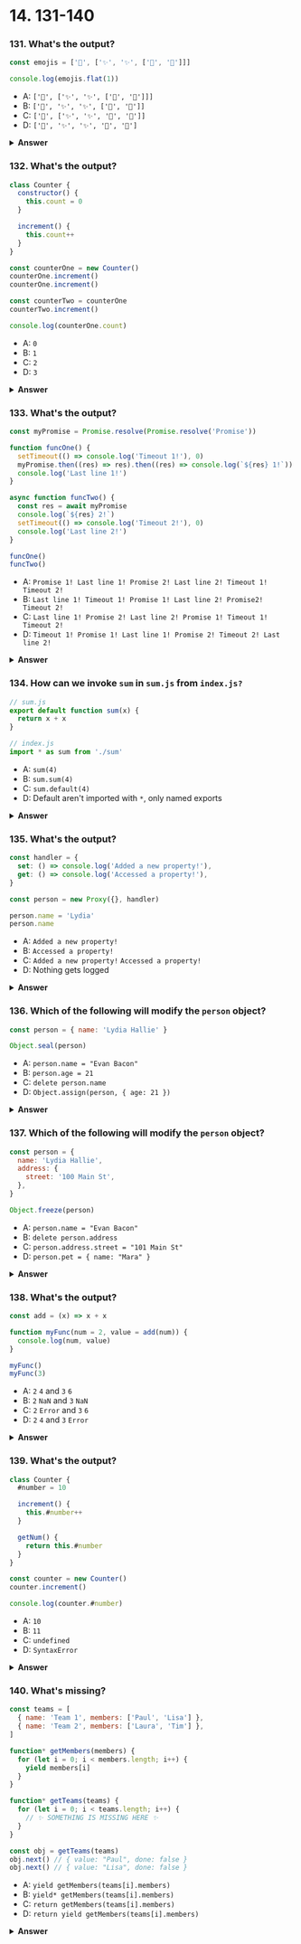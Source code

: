 
# 14. 131-140

### 131. What's the output?

```javascript
const emojis = ['🥑', ['✨', '✨', ['🍕', '🍕']]]

console.log(emojis.flat(1))
```

- A: `['🥑', ['✨', '✨', ['🍕', '🍕']]]`
- B: `['🥑', '✨', '✨', ['🍕', '🍕']]`
- C: `['🥑', ['✨', '✨', '🍕', '🍕']]`
- D: `['🥑', '✨', '✨', '🍕', '🍕']`

<details>
<summary>
<b>Answer</b>
</summary>
<p>

#### Answer: B

With the `flat` method, we can create a new, flattened array. The depth of the flattened array depends on the value that we pass. In this case, we passed the value `1` (which we didn't have to, that's the default value), meaning that only the arrays on the first depth will be concatenated. `['🥑']` and `['✨', '✨', ['🍕', '🍕']]` in this case. Concatenating these two arrays results in `['🥑', '✨', '✨', ['🍕', '🍕']]`.

</p>
</details>

### 132. What's the output?

```javascript
class Counter {
  constructor() {
    this.count = 0
  }

  increment() {
    this.count++
  }
}

const counterOne = new Counter()
counterOne.increment()
counterOne.increment()

const counterTwo = counterOne
counterTwo.increment()

console.log(counterOne.count)
```

- A: `0`
- B: `1`
- C: `2`
- D: `3`

<details>
<summary>
<b>Answer</b>
</summary>
<p>

#### Answer: D

`counterOne` is an instance of the `Counter` class. The counter class contains a `count` property on its constructor, and an `increment` method. First, we invoked the `increment` method twice by calling `counterOne.increment()`. Currently, `counterOne.count` is `2`.

<img src="https://i.imgur.com/KxLlTm9.png" width="400" />

Then, we create a new variable `counterTwo`, and set it equal to `counterOne`. Since objects interact by reference, we're just creating a new reference to the same spot in memory that `counterOne` points to. Since it has the same spot in memory, any changes made to the object that `counterTwo` has a reference to, also apply to `counterOne`. Currently, `counterTwo.count` is `2`.

We invoke `counterTwo.increment()`, which sets `count` to `3`. Then, we log the count on `counterOne`, which logs `3`.

<img src="https://i.imgur.com/BNBHXmc.png" width="400" />

</p>
</details>

### 133. What's the output?

```javascript
const myPromise = Promise.resolve(Promise.resolve('Promise'))

function funcOne() {
  setTimeout(() => console.log('Timeout 1!'), 0)
  myPromise.then((res) => res).then((res) => console.log(`${res} 1!`))
  console.log('Last line 1!')
}

async function funcTwo() {
  const res = await myPromise
  console.log(`${res} 2!`)
  setTimeout(() => console.log('Timeout 2!'), 0)
  console.log('Last line 2!')
}

funcOne()
funcTwo()
```

- A: `Promise 1! Last line 1! Promise 2! Last line 2! Timeout 1! Timeout 2!`
- B: `Last line 1! Timeout 1! Promise 1! Last line 2! Promise2! Timeout 2! `
- C: `Last line 1! Promise 2! Last line 2! Promise 1! Timeout 1! Timeout 2!`
- D: `Timeout 1! Promise 1! Last line 1! Promise 2! Timeout 2! Last line 2!`

<details>
<summary>
<b>Answer</b>
</summary>
<p>

#### Answer: C

First, we invoke `funcOne`. On the first line of `funcOne`, we call the _asynchronous_ `setTimeout` function, from which the callback is sent to the Web API. (see my article on the event loop <a href="https://dev.to/lydiahallie/javascript-visualized-event-loop-3dif" >here</a>.)

Then we call the `myPromise` promise, which is an _asynchronous_ operation.

Both the promise and the timeout are asynchronous operations, the function keeps on running while it's busy completing the promise and handling the `setTimeout` callback. This means that `Last line 1!` gets logged first, since this is not an asynchonous operation.

Since the callstack is not empty yet, the `setTimeout` function and promise in `funcOne` cannot get added to the callstack yet.

In `funcTwo`, the variable `res` gets `Promise` because `Promise.resolve(Promise.resolve('Promise'))` is equivalent to `Promise.resolve('Promise')` since resolving a promise just resolves it's value. The `await` in this line stops the execution of the function until it receives the resolution of the promise and then keeps on running synchronously until completion, so `Promise 2!` and then `Last line 2!` are logged and the `setTimeout` is sent to the Web API.

Then the call stack is empty. Promises are _microtasks_ so they are resolved first when the call stack is empty so `Promise 1!` gets to be logged.

Now, since `funcTwo` popped off the call stack, the call stack is empty. The callbacks waiting in the queue (`() => console.log("Timeout 1!")` from `funcOne`, and `() => console.log("Timeout 2!")` from `funcTwo`) get added to the call stack one by one. The first callback logs `Timeout 1!`, and gets popped off the stack. Then, the second callback logs `Timeout 2!`, and gets popped off the stack.

</p>
</details>

### 134. How can we invoke `sum` in `sum.js` from `index.js?`

```javascript
// sum.js
export default function sum(x) {
  return x + x
}

// index.js
import * as sum from './sum'
```

- A: `sum(4)`
- B: `sum.sum(4)`
- C: `sum.default(4)`
- D: Default aren't imported with `*`, only named exports

<details>
<summary>
<b>Answer</b>
</summary>
<p>

#### Answer: C

With the asterisk `*`, we import all exported values from that file, both default and named. If we had the following file:

```javascript
// info.js
export const name = 'Lydia'
export const age = 21
export default 'I love JavaScript'

// index.js
import * as info from './info'
console.log(info)
```

The following would get logged:

```javascript
{
  default: "I love JavaScript",
  name: "Lydia",
  age: 21
}
```

For the `sum` example, it means that the imported value `sum` looks like this:

```javascript
{ default: function sum(x) { return x + x } }
```

We can invoke this function, by calling `sum.default`

</p>
</details>

### 135. What's the output?

```javascript
const handler = {
  set: () => console.log('Added a new property!'),
  get: () => console.log('Accessed a property!'),
}

const person = new Proxy({}, handler)

person.name = 'Lydia'
person.name
```

- A: `Added a new property!`
- B: `Accessed a property!`
- C: `Added a new property!` `Accessed a property!`
- D: Nothing gets logged

<details>
<summary>
<b>Answer</b>
</summary>
<p>

#### Answer: C

With a Proxy object, we can add custom behavior to an object that we pass to it as the second argument. In this case, we pass the `handler` object which contained two properties: `set` and `get`. `set` gets invoked whenever we _set_ property values, `get` gets invoked whenever we _get_ (access) property values.

The first argument is an empty object `{}`, which is the value of `person`. To this object, the custom behavior specified in the `handler` object gets added. If we add a property to the `person` object, `set` will get invoked. If we access a property on the `person` object, `get` gets invoked.

First, we added a new property `name` to the proxy object (`person.name = "Lydia"`). `set` gets invoked, and logs `"Added a new property!"`.

Then, we access a property value on the proxy object, the `get` property on the handler object got invoked. `"Accessed a property!"` gets logged.

</p>
</details>

### 136. Which of the following will modify the `person` object?

```javascript
const person = { name: 'Lydia Hallie' }

Object.seal(person)
```

- A: `person.name = "Evan Bacon"`
- B: `person.age = 21`
- C: `delete person.name`
- D: `Object.assign(person, { age: 21 })`

<details>
<summary>
<b>Answer</b>
</summary>
<p>

#### Answer: A

With `Object.seal` we can prevent new properties from being _added_, or existing properties to be _removed_.

However, you can still modify the value of existing properties.

</p>
</details>

### 137. Which of the following will modify the `person` object?

```javascript
const person = {
  name: 'Lydia Hallie',
  address: {
    street: '100 Main St',
  },
}

Object.freeze(person)
```

- A: `person.name = "Evan Bacon"`
- B: `delete person.address`
- C: `person.address.street = "101 Main St"`
- D: `person.pet = { name: "Mara" }`

<details>
<summary>
<b>Answer</b>
</summary>
<p>

#### Answer: C

The `Object.freeze` method _freezes_ an object. No properties can be added, modified, or removed.

However, it only _shallowly_ freezes the object, meaning that only _direct_ properties on the object are frozen. If the property is another object, like `address` in this case, the properties on that object aren't frozen, and can be modified.

</p>
</details>

### 138. What's the output?

```javascript
const add = (x) => x + x

function myFunc(num = 2, value = add(num)) {
  console.log(num, value)
}

myFunc()
myFunc(3)
```

- A: `2` `4` and `3` `6`
- B: `2` `NaN` and `3` `NaN`
- C: `2` `Error` and `3` `6`
- D: `2` `4` and `3` `Error`

<details>
<summary>
<b>Answer</b>
</summary>
<p>

#### Answer: A

First, we invoked `myFunc()` without passing any arguments. Since we didn't pass arguments, `num` and `value` got their default values: num is `2`, and `value` the returned value of the function `add`. To the `add` function, we pass `num` as an argument, which had the value of `2`. `add` returns `4`, which is the value of `value`.

Then, we invoked `myFunc(3)` and passed the value `3` as the value for the argument `num`. We didn't pass an argument for `value`. Since we didn't pass a value for the `value` argument, it got the default value: the returned value of the `add` function. To `add`, we pass `num`, which has the value of `3`. `add` returns `6`, which is the value of `value`.

</p>
</details>

### 139. What's the output?

```javascript
class Counter {
  #number = 10

  increment() {
    this.#number++
  }

  getNum() {
    return this.#number
  }
}

const counter = new Counter()
counter.increment()

console.log(counter.#number)
```

- A: `10`
- B: `11`
- C: `undefined`
- D: `SyntaxError`

<details>
<summary>
<b>Answer</b>
</summary>
<p>

#### Answer: D

In ES2020, we can add private variables in classes by using the `#`. We cannot access these variables outside of the class. When we try to log `counter.#number`, a SyntaxError gets thrown: we cannot acccess it outside the `Counter` class!

</p>
</details>

### 140. What's missing?

```javascript
const teams = [
  { name: 'Team 1', members: ['Paul', 'Lisa'] },
  { name: 'Team 2', members: ['Laura', 'Tim'] },
]

function* getMembers(members) {
  for (let i = 0; i < members.length; i++) {
    yield members[i]
  }
}

function* getTeams(teams) {
  for (let i = 0; i < teams.length; i++) {
    // ✨ SOMETHING IS MISSING HERE ✨
  }
}

const obj = getTeams(teams)
obj.next() // { value: "Paul", done: false }
obj.next() // { value: "Lisa", done: false }
```

- A: `yield getMembers(teams[i].members)`
- B: `yield* getMembers(teams[i].members)`
- C: `return getMembers(teams[i].members)`
- D: `return yield getMembers(teams[i].members)`

<details>
<summary>
<b>Answer</b>
</summary>
<p>

#### Answer: B

In order to iterate over the `members` in each element in the `teams` array, we need to pass `teams[i].members` to the `getMembers` generator function. The generator function returns a generator object. In order to iterate over each element in this generator object, we need to use `yield*`.

If we would've written `yield`, `return yield`, or `return`, the entire generator function would've gotten returned the first time we called the `next` method.

</p>
</details>
